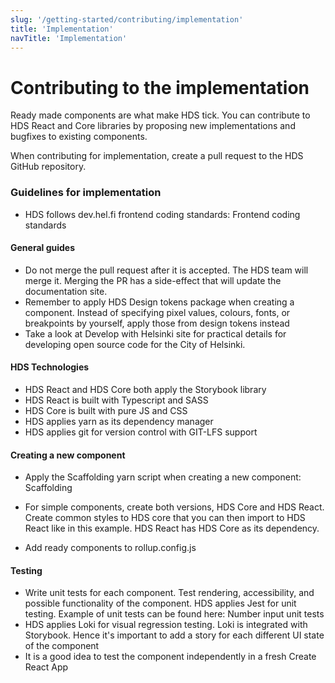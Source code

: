 ```yaml
---
slug: '/getting-started/contributing/implementation'
title: 'Implementation'
navTitle: 'Implementation'
---
```



# Contributing to the implementation

<LeadParagraph>
    Ready made components are what make HDS tick. You can contribute to HDS React and Core libraries by proposing new implementations and bugfixes to existing components.
</LeadParagraph>

When contributing for implementation, create a <ExternalLink href="https://help.github.com/en/github/collaborating-with-issues-and-pull-requests/creating-a-pull-request">pull request</ExternalLink> to the <ExternalLink href="https://github.com/City-of-Helsinki/helsinki-design-system">HDS GitHub repository</ExternalLink>.

### Guidelines for implementation
- HDS follows dev.hel.fi frontend coding standards: <ExternalLink href="https://dev.hel.fi/coding-standards#frontend-code-standards">Frontend coding standards</ExternalLink>

#### General guides
- Do not merge the pull request after it is accepted. The HDS team will merge it. Merging the PR has a side-effect that will update the documentation site. 
- Remember to apply <ExternalLink href="https://github.com/City-of-Helsinki/helsinki-design-system/tree/master/packages/design-tokens/tokens">HDS Design tokens package</ExternalLink> when creating a component. Instead of specifying pixel values, colours, fonts, or breakpoints by yourself, apply those from design tokens instead
- Take a look at <ExternalLink href="https://dev.hel.fi/">Develop with Helsinki site</ExternalLink> for practical details for developing open source code for the City of Helsinki.

#### HDS Technologies

- HDS React and HDS Core both apply the <ExternalLink href="https://storybook.js.org/">Storybook library</ExternalLink>
- HDS React is built with Typescript and SASS 
- HDS Core is built with pure JS and CSS 
- HDS applies yarn as its dependency manager 
- HDS applies git for version control with <ExternalLink href="https://git-lfs.github.com/">GIT-LFS support</ExternalLink>

#### Creating a new component

- Apply the Scaffolding yarn script when creating a new component: <ExternalLink href="https://github.com/City-of-Helsinki/helsinki-design-system/blob/master/packages/react/package.json#L17">Scaffolding</ExternalLink>
- For simple components, create both versions, HDS Core and HDS React.
  Create common styles to HDS core that you can then import to HDS React like in <ExternalLink href="https://github.com/City-of-Helsinki/helsinki-design-system/blob/master/packages/react/src/components/textInput/TextInput.module.css">this example</ExternalLink>.
  HDS React has HDS Core as its dependency.
 
- Add ready components to <ExternalLink href="https://github.com/City-of-Helsinki/helsinki-design-system/blob/master/packages/react/rollup.config.js">rollup.config.js</ExternalLink>

#### Testing

- Write unit tests for each component. Test rendering, accessibility, and possible functionality of the component. HDS applies <ExternalLink href="https://jestjs.io/">Jest</ExternalLink> for unit testing. Example of unit tests can be found here: <ExternalLink href="https://github.com/City-of-Helsinki/helsinki-design-system/blob/master/packages/react/src/components/numberInput/NumberInput.test.tsx">Number input unit tests</ExternalLink>
- HDS applies <ExternalLink href="https://loki.js.org/">Loki</ExternalLink> for visual regression testing. Loki is integrated with Storybook. Hence it's important to add a story for each different UI state of the component
- It is a good idea to test the component independently in a fresh <ExternalLink href="https://github.com/City-of-Helsinki/hds-cra">Create React App</ExternalLink>

